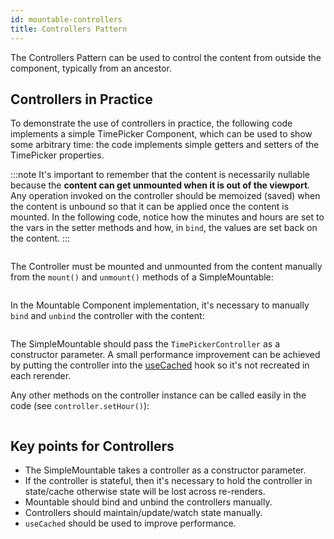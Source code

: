 ```yaml
---
id: mountable-controllers
title: Controllers Pattern
---
```


The Controllers Pattern can be used to control the content from outside the component, typically from an ancestor.

## Controllers in Practice

To demonstrate the use of controllers in practice, the following code implements a simple TimePicker Component, which can be used to show some arbitrary time: the code implements simple getters and setters of the TimePicker properties.

:::note
It's important to remember that the content is necessarily nullable because the **content can get unmounted when it is out of the viewport**. Any operation invoked on the controller should be memoized (saved) when the content is unbound so that it can be applied once the content is mounted. In the following code, notice how the minutes and hours are set to the vars in the setter methods and how, in `bind`, the values are set back on the content.
:::

```kotlin file=sample/src/main/java/com/facebook/samples/litho/kotlin/mountables/controllers/TimePickerComponent.kt start=start_controller_code_example end=end_controller_code_example
```

The Controller must be mounted and unmounted from the content manually from the `mount()` and `unmount()` methods of a SimpleMountable:

```kotlin file=sample/src/main/java/com/facebook/samples/litho/kotlin/mountables/controllers/TimePickerComponent.kt start=start_controller_bind_code_example end=end_controller_unbind_code_example
```

In the Mountable Component implementation, it's necessary to  manually `bind` and `unbind` the controller with the content:

```kotlin file=sample/src/main/java/com/facebook/samples/litho/kotlin/mountables/controllers/TimePickerComponent.kt start=mountable_component_start end=mountable_component_end
```

The SimpleMountable should pass the `TimePickerController` as a constructor parameter. A small performance improvement can be achieved by putting the controller into the [useCached](../use-cached.mdx) hook so it's not recreated in each rerender.

Any other methods on the controller instance can be called easily in the code (see `controller.setHour()`):

```kotlin file=sample/src/main/java/com/facebook/samples/litho/kotlin/mountables/controllers/ControllersExampleComponent.kt start=start_controllers_example end=end_controllers_example
```

## Key points for Controllers

* The SimpleMountable takes a controller as a constructor parameter.
* If the controller is stateful, then it's necessary to hold the controller in state/cache otherwise state will be lost across re-renders.
* Mountable should bind and unbind the controllers manually.
* Controllers should maintain/update/watch state manually.
* `useCached` should be used to improve performance.

